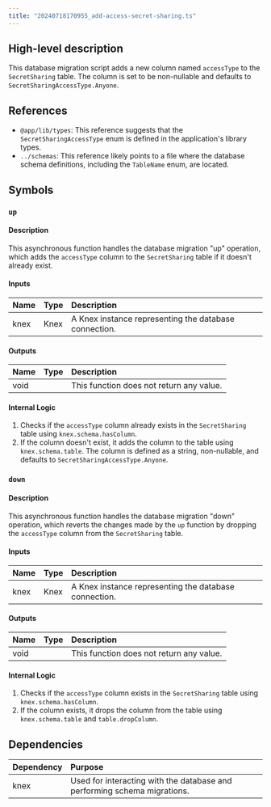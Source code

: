 ```yaml
---
title: "20240718170955_add-access-secret-sharing.ts"
---
```


## High-level description
This database migration script adds a new column named `accessType` to the `SecretSharing` table. The column is set to be non-nullable and defaults to `SecretSharingAccessType.Anyone`.

## References
- `@app/lib/types`: This reference suggests that the `SecretSharingAccessType` enum is defined in the application's library types.
- `../schemas`: This reference likely points to a file where the database schema definitions, including the `TableName` enum, are located.

## Symbols
### `up`
#### Description
This asynchronous function handles the database migration "up" operation, which adds the `accessType` column to the `SecretSharing` table if it doesn't already exist.

#### Inputs
| Name | Type | Description |
|:-----|:-----|:------------|
| knex | Knex | A Knex instance representing the database connection. |

#### Outputs
| Name | Type | Description |
|:-----|:-----|:------------|
| void |  | This function does not return any value. |

#### Internal Logic
1. Checks if the `accessType` column already exists in the `SecretSharing` table using `knex.schema.hasColumn`.
2. If the column doesn't exist, it adds the column to the table using `knex.schema.table`. The column is defined as a string, non-nullable, and defaults to `SecretSharingAccessType.Anyone`.

### `down`
#### Description
This asynchronous function handles the database migration "down" operation, which reverts the changes made by the `up` function by dropping the `accessType` column from the `SecretSharing` table.

#### Inputs
| Name | Type | Description |
|:-----|:-----|:------------|
| knex | Knex | A Knex instance representing the database connection. |

#### Outputs
| Name | Type | Description |
|:-----|:-----|:------------|
| void |  | This function does not return any value. |

#### Internal Logic
1. Checks if the `accessType` column exists in the `SecretSharing` table using `knex.schema.hasColumn`.
2. If the column exists, it drops the column from the table using `knex.schema.table` and `table.dropColumn`.

## Dependencies
| Dependency | Purpose |
|:-----------|:--------|
| knex | Used for interacting with the database and performing schema migrations. |
